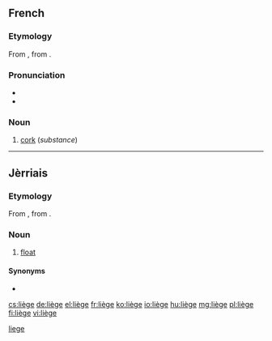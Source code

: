 {{also|Liège|liege}}
==French==

===Etymology===
From {{etyl|VL.|fr}} {{term/t|la|*levius}}, from {{etyl|la|fr}} {{term|levis||light, unimportant|lang=la}}.

===Pronunciation===
* {{audio|Fr-liège.ogg|audio|lang=fr}}
* {{IPA|/ljɛʒ/|lang=fr}}

===Noun===
{{fr-noun|m}}

# [[cork]] (''substance'')

----

==Jèrriais==

===Etymology===
From {{etyl|VL.|roa-jer}} {{term/t|la|*levius}}, from {{etyl|la|roa-jer}} {{term|levis||light, unimportant|lang=la}}.

===Noun===
{{roa-jer-noun|m}}

# {{qualifier|fishing}} [[float]]

====Synonyms====
* {{l|roa-jer|fliotte}}

[[Category:roa-jer:Fishing|liege]]

[[cs:liège]]
[[de:liège]]
[[el:liège]]
[[fr:liège]]
[[ko:liège]]
[[io:liège]]
[[hu:liège]]
[[mg:liège]]
[[pl:liège]]
[[fi:liège]]
[[vi:liège]]